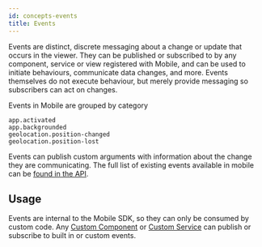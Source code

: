 ```yaml
---
id: concepts-events
title: Events
---
```



Events are distinct, discrete messaging about a change or update that occurs in the viewer. They can be published or subscribed to by any component, service or view registered with Mobile, and can be used to initiate behaviours, communicate data changes, and more. Events themselves do not execute behaviour, but merely provide messaging so subscribers can act on changes.

Events in Mobile are grouped by category

```
app.activated
app.backgrounded
geolocation.position-changed
geolocation.position-lost
```

Events can publish custom arguments with information about the change they are communicating. The full list of existing events available in mobile can be [found in the API](/docs/mobile/api-events). 

## Usage

Events are internal to the Mobile SDK, so they can only be consumed by custom code. Any [Custom Component](/docs/mobile/implement-component-with-ui) or [Custom Service](/docs/mobile/implement-background-service) can publish or subscribe to built in or custom events.


<UseCaseContainer>
    <UseCaseCard
        title="Implementing Custom Events"
        description="Learn how to implement a custom Event."
        link="/docs/mobile/implement-event"
    />
    <UseCaseCard
        title="Events API"
        description="Check out the full list of Events available in Mobile."
        link="/docs/mobile/api-events"
    />
</UseCaseContainer>